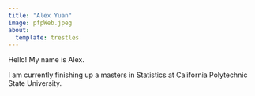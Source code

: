 ```yaml
---
title: "Alex Yuan"
image: pfpWeb.jpeg
about: 
  template: trestles 
---
```


Hello! My name is Alex. 


I am currently finishing up a masters in Statistics at California Polytechnic State University.